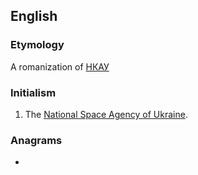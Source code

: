 ==English==

===Etymology===
A romanization of [[НКАУ]]

===Initialism===
{{en-initialism}}

# The [[w:National Space Agency of Ukraine|National Space Agency of Ukraine]].

===Anagrams===
* {{anagrams|en|a=aknu|Kuan|Kuna|kuna}}
